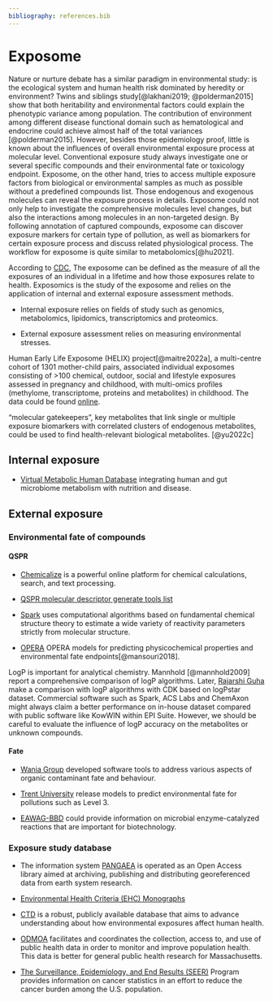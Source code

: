 ```yaml
---
bibliography: references.bib
---
```


# Exposome

Nature or nurture debate has a similar paradigm in environmental study: is the ecological system and human health risk dominated by heredity or environment? Twins and siblings study[@lakhani2019; @polderman2015] show that both heritability and environmental factors could explain the phenotypic variance among population. The contribution of environment among different disease functional domain such as hematological and endocrine could achieve almost half of the total variances [@polderman2015]. However, besides those epidemiology proof, little is known about the influences of overall environmental exposure process at molecular level. Conventional exposure study always investigate one or several specific compounds and their environmental fate or toxicology endpoint. Exposome, on the other hand, tries to access multiple exposure factors from biological or environmental samples as much as possible without a predefined compounds list. Those endogenous and exogenous molecules can reveal the exposure process in details. Exposome could not only help to investigate the comprehensive molecules level changes, but also the interactions among molecules in an non-targeted design. By following annotation of captured compounds, exposome can discover exposure markers for certain type of pollution, as well as biomarkers for certain exposure process and discuss related physiological process. The workflow for exposome is quite similar to metabolomics[@hu2021].

According to [CDC](https://www.cdc.gov/niosh/topics/exposome/default.html), The exposome can be defined as the measure of all the exposures of an individual in a lifetime and how those exposures relate to health. Exposomics is the study of the exposome and relies on the application of internal and external exposure assessment methods.

-   Internal exposure relies on fields of study such as genomics, metabolomics, lipidomics, transcriptomics and proteomics.

-   External exposure assessment relies on measuring environmental stresses.

Human Early Life Exposome (HELIX) project[@maitre2022a], a multi-centre cohort of 1301 mother-child pairs, associated individual exposomes consisting of >100 chemical, outdoor, social and lifestyle exposures assessed in pregnancy and childhood, with multi-omics profiles (methylome, transcriptome, proteins and metabolites) in childhood. The data could be found [online](https://helixomics.isglobal.org/).

“molecular gatekeepers”, key metabolites that link single or multiple exposure biomarkers with correlated clusters of endogenous metabolites, could be used to find health-relevant biological metabolites. [@yu2022c]

## Internal exposure

-   [Virtual Metabolic Human Database](https://www.vmh.life/) integrating human and gut microbiome metabolism with nutrition and disease.

## External exposure

### Environmental fate of compounds

#### QSPR

-   [Chemicalize](https://chemicalize.com/) is a powerful online platform for chemical calculations, search, and text processing.

-   [QSPR molecular descriptor generate tools list](http://www.moleculardescriptors.eu/resources/resources.htm)

-   [Spark](http://www.archemcalc.com/sparc.html) uses computational algorithms based on fundamental chemical structure theory to estimate a wide variety of reactivity parameters strictly from molecular structure.

-   [OPERA](https://jcheminf.biomedcentral.com/articles/10.1186/s13321-018-0263-1) OPERA models for predicting physicochemical properties and environmental fate endpoints[@mansouri2018].

LogP is important for analytical chemistry. Mannhold [@mannhold2009] report a comprehensive comparison of logP algorithms. Later, [Rajarshi Guha](http://blog.rguha.net/?p=896) make a comparison with logP algorithms with CDK based on logPstar dataset. Commercial software such as Spark, ACS Labs and ChemAxon might always claim a better performance on in-house dataset compared with public software like KowWIN within EPI Suite. However, we should be careful to evaluate the influence of logP accuracy on the metabolites or unknown compounds.

#### Fate

-   [Wania Group](https://www.utsc.utoronto.ca/labs/wania/downloads/) developed software tools to address various aspects of organic contaminant fate and behaviour.

-   [Trent University](http://www.trentu.ca/academic/aminss/envmodel/models/models.html) release models to predict environmental fate for pollutions such as Level 3.

-   [EAWAG-BBD](http://eawag-bbd.ethz.ch/index.html) could provide information on microbial enzyme-catalyzed reactions that are important for biotechnology.

### Exposure study database

-   The information system [PANGAEA](https://www.pangaea.de) is operated as an Open Access library aimed at archiving, publishing and distributing georeferenced data from earth system research.

-   [Environmental Health Criteria (EHC) Monographs](http://www.inchem.org/pages/ehc.html)

-   [CTD](http://ctdbase.org/) is a robust, publicly available database that aims to advance understanding about how environmental exposures affect human health.

-   [ODMOA](https://www.mass.gov/orgs/office-of-data-management-and-outcomes-assessment) facilitates and coordinates the collection, access to, and use of public health data in order to monitor and improve population health. This data is better for general public health research for Massachusetts.

-   [The Surveillance, Epidemiology, and End Results (SEER)](https://seer.cancer.gov/) Program provides information on cancer statistics in an effort to reduce the cancer burden among the U.S. population.
